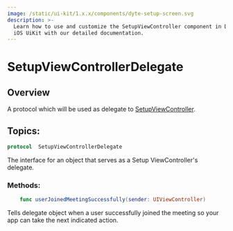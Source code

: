 ```yaml
---
image: /static/ui-kit/1.x.x/components/dyte-setup-screen.svg
description: >-
  Learn how to use and customize the SetupViewController component in Dyte's
  iOS UiKit with our detailed documentation.
---
```


# SetupViewControllerDelegate
## Overview
A protocol which will be used as delegate to [SetupViewController](/ios/components/dyte-setup-screen).

## Topics:

```swift
protocol  SetupViewControllerDelegate 
```
The interface for an object that serves as a Setup ViewController's delegate.

### Methods: 
 
 ```swift
     func userJoinedMeetingSuccessfully(sender: UIViewController)
 ```
  Tells delegate object when a user successfully joined the meeting so your app can take the next indicated action.


<head>
  <title>iOS SetupViewController</title>
</head>
